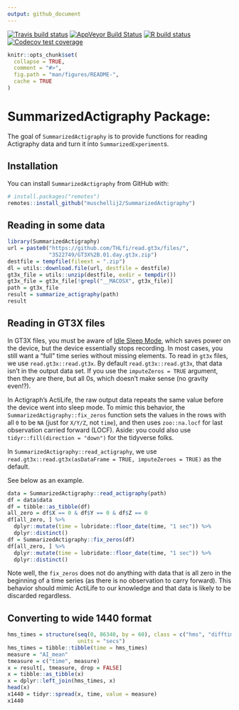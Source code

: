```yaml
---
output: github_document
---
```


<!-- badges: start -->
[![Travis build status](https://travis-ci.com/muschellij2/SummarizedActigraphy.svg?branch=master)](https://travis-ci.com/muschellij2/SummarizedActigraphy)
[![AppVeyor Build Status](https://ci.appveyor.com/api/projects/status/github/muschellij2/SummarizedActigraphy?branch=master&svg=true)](https://ci.appveyor.com/project/muschellij2/SummarizedActigraphy)
[![R build status](https://github.com/muschellij2/SummarizedActigraphy/workflows/R-CMD-check/badge.svg)](https://github.com/muschellij2/SummarizedActigraphy/actions)
[![Codecov test coverage](https://codecov.io/gh/muschellij2/SummarizedActigraphy/branch/master/graph/badge.svg)](https://codecov.io/gh/muschellij2/SummarizedActigraphy?branch=master)
<!-- badges: end -->

<!-- README.md is generated from README.Rmd. Please edit that file -->

```r
knitr::opts_chunk$set(
  collapse = TRUE,
  comment = "#>",
  fig.path = "man/figures/README-",
  cache = TRUE
)
```

# SummarizedActigraphy Package: 
The goal of `SummarizedActigraphy` is to provide functions for reading Actigraphy data and turn it into `SummarizedExperiment`s.

## Installation

You can install `SummarizedActigraphy` from GitHub with:

```r
# install.packages("remotes")
remotes::install_github("muschellij2/SummarizedActigraphy")
```

## Reading in some data

```r
library(SummarizedActigraphy)
url = paste0("https://github.com/THLfi/read.gt3x/files/",
             "3522749/GT3X%2B.01.day.gt3x.zip")
destfile = tempfile(fileext = ".zip")
dl = utils::download.file(url, destfile = destfile)
gt3x_file = utils::unzip(destfile, exdir = tempdir())
gt3x_file = gt3x_file[!grepl("__MACOSX", gt3x_file)]
path = gt3x_file
result = summarize_actigraphy(path)
result
```


## Reading in GT3X files

In GT3X files, you must be aware of [Idle Sleep Mode](https://actigraphcorp.my.site.com/support/s/article/Idle-Sleep-Mode-Explained), which saves power on the device, but the device essentially stops recording.  In most cases, you still want a "full" time series without missing elements.
To read in `gt3x` files, we use `read.gt3x::read.gt3x`. By default `read.gt3x::read.gt3x`, that data isn’t in the output data set. If you use the `imputeZeros = TRUE` argument, then they are there, but all 0s, which doesn’t make sense (no gravity even!?). 

In Actigraph's ActiLife, the raw output data repeats the same value before the device went into sleep mode.  To mimic this behavior, the `SummarizedActigraphy::fix_zeros` function sets the values in the rows with all `0` to be `NA` (just for `X/Y/Z`, not `time`), and then uses `zoo::na.locf` for last observation carried forward (LOCF).  Aside: you could also use `tidyr::fill(direction = "down")` for the tidyverse folks.

In `SummarizedActigraphy::read_actigraphy`, we use `read.gt3x::read.gt3x(asDataFrame = TRUE, imputeZeroes = TRUE)` as the default.

See below as an example.

```r
data = SummarizedActigraphy::read_actigraphy(path)
df = data$data
df = tibble::as_tibble(df)
all_zero = df$X == 0 & df$Y == 0 & df$Z == 0
df[all_zero, ] %>% 
  dplyr::mutate(time = lubridate::floor_date(time, "1 sec")) %>% 
  dplyr::distinct()
df = SummarizedActigraphy::fix_zeros(df)
df[all_zero, ] %>% 
  dplyr::mutate(time = lubridate::floor_date(time, "1 sec")) %>% 
  dplyr::distinct()
```

Note well, the `fix_zeros` does not do anything with data that is all zero in the beginning of a time series (as there is no observation to carry forward).  This behavior should mimic ActiLife to our knowledge and that data is likely to be discarded regardless.

## Converting to wide 1440 format

```r
hms_times = structure(seq(0, 86340, by = 60), class = c("hms", "difftime"),
                      units = "secs")
hms_times = tibble::tibble(time = hms_times)
measure = "AI_mean"
tmeasure = c("time", measure)
x = result[, tmeasure, drop = FALSE]
x = tibble::as_tibble(x)
x = dplyr::left_join(hms_times, x)
head(x)
x1440 = tidyr::spread(x, time, value = measure)
x1440
```
